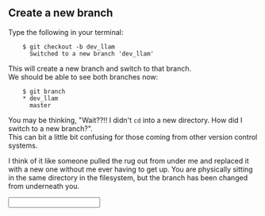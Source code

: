 
## Create a new branch
Type the following in your terminal:
```
    $ git checkout -b dev_llam
      Switched to a new branch 'dev_llam'
```
This will create a new branch and switch to that branch.  
We should be able to see both branches now:
```
    $ git branch
    * dev_llam
      master
```
You may be thinking, "Wait??!! I didn't `cd` into a new directory. How did I switch to a new branch?".   
This can bit a little bit confusing for those coming from other version control systems.  

I think of it like someone pulled the rug out from under me and replaced it with a new one without me ever having to get up. You are physically sitting in the same directory in the filesystem, but the branch has been changed from underneath you.

<Input question="How do you create a new branch named dev?" answer="git checkout -b dev" />